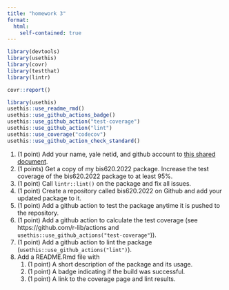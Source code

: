 ```yaml
---
title: "homework 3"
format:
  html:
    self-contained: true
---
```


```r
library(devtools)
library(usethis)
library(covr)
library(testthat)
library(lintr)
```

```r
covr::report()
```

```r
library(usethis)
usethis::use_readme_rmd()
usethis::use_github_actions_badge()
usethis::use_github_action("test-coverage")
usethis::use_github_action("lint")
usethis::use_coverage("codecov")
usethis::use_github_action_check_standard()
```

1. (1 point) Add your name, yale netid, and github account to [this shared document](https://yale.instructure.com/courses/81394/collaborations/5950).
1. (1 points) Get a copy of my bis620.2022 package. Increase the test coverage of the bis620.2022 package to at 
least 95\%.
1. (1 point) Call `lintr::lint()` on the package and fix all issues.
1. (1 point) Create a repository called bis620.2022 on Github and add your updated package to it. 
1. (1 point) Add a github action to test the package anytime it is pushed to the repository. 
1. (1 point) Add a github action to calculate the test coverage (see https://github.com/r-lib/actions and  `usethis::use_github_actions("test-coverage"`)). 
1. (1 point) Add a github action to lint the package (`usethis::use_github_actions("lint")`).
1. Add a README.Rmd file with 
    1. (1 point) A short description of the package and its usage.
    1. (1 point) A badge indicating if the build was successful.
    1. (1 point) A link to the coverage page and lint results.
